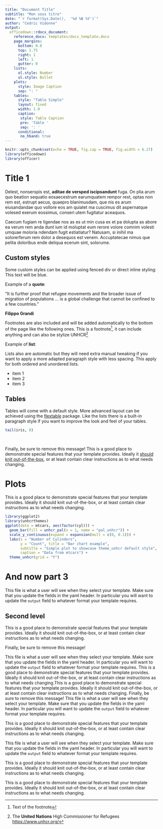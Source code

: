 ```yaml
---
title: "Document Title"
subtitle: "Mon sous titre"
date: "`r format(Sys.Date(),  '%d %B %Y')`"
author: "Cedric Vidonne"
output: 
  officedown::rdocx_document:
    reference_docx: templates/docx_template.docx
    page_margins:
      bottom: 0.8
      top: 1.75
      right: 1
      left: 1
      gutter: 0
    lists:
      ol.style: Number
      ul.style: Bullet
    plots:
      style: Image Caption
      sep: ": "
    tables:
      style: "Table Simple"
      layout: fixed
      width: 1.0
      caption:
       style: Table Caption
       pre: 'Table '
       sep: ': '
      conditional:
       no_hband: true
---
```


```r
knitr::opts_chunk$set(echo = TRUE, fig.cap = TRUE, fig.width = 6.27)
library(officedown)
library(officer)
```

# Title 1

Delest, nonserspis est, **aditae de versped iscipsandunt** fuga. On plia arum quo beation sequatio eosaecestrum earumquatem rempor rest, optas non rem est, estrupt aecus, quaepro blanimusdam, que nis es arum eiusandandae quo vollore eos am quiatet ma cuscimus dit aspernatque volesed exerum eossimus, conseri utem fugitatur aceaquos.

Caecum fugiam re ligendae nos as es ut min cusa ex et pa dolupta as abore ea verum rem anda dunt ium id moluptat eum rerore volore comnim volesti umquae moloria ndendam fugit estiatiatur? Natusam, si inihil ma solorerferum rem dolor a desequos est venem. Accuptatecae nimus que pelita doloribus ende deliqua ecerum sint, solorume.

## Custom styles

Some custom styles can be applied using fenced div or direct inline styling: [This text will be blue]{custom-style="Blue"}.

Example of a **quote**:

::: {custom-style="Quote"}

"It is further proof that refugee movements and the broader issue of migration of populations ... is a global challenge that cannot be confined to a few countries."

:::

**Filippo Grandi**

Footnotes are also included and will be added automatically to the bottom of the page like the following ones. This is a footnote^[Text of the footnote], it can include anything and can also be stylize UNHCR^[The **United Nations** High Commissioner for Refugees <https://www.unhcr.org/>]

Example of **list**:

Lists also are automatic but they will need extra manual tweaking if you want to apply a more adapted paragraph style with less spacing. This apply for both ordered and unordered lists.

* item 1
* item 2
* item 3

## Tables

Tables will come with a default style. More advanced layout can be achieved using the [flextable](https://ardata-fr.github.io/flextable-book/index.html) package. Like the lists there is a built-in paragraph style if you want to improve the look and feel of your tables.

```r
tail(iris, 8)
```

<br>

Finally, be sure to remove this message! This is a good place to demonstrate special features that your template provides. Ideally it [should knit out-of-the-box](https://www.unhcr.org/), or at least contain clear instructions as to what needs changing.

\newpage

# Plots

This is a good place to demonstrate special features that your template provides. Ideally it should knit out-of-the-box, or at least contain clear instructions as to what needs changing.

```r
library(ggplot2)
library(unhcrthemes)
ggplot(data = mtcars, aes(factor(cyl))) +
  geom_bar(fill = unhcr_pal(n = 1, name = "pal_unhcr")) +
  scale_y_continuous(expand = expansion(mult = c(0, 0.1))) +
  labs(x = "Number of Cylinders",
       y = "Count", title = "Bar chart example",
       subtitle = "Simple plot to showcase theme_unhcr default style",
       caption = "Data from mtcars") +
  theme_unhcr(grid = "Y")
```

# And now part 3 {-}

This file is what a user will see when they select your template. Make sure that you update the fields in the yaml header. In particular you will want to update the `output` field to whatever format your template requires.

## Second level {-}


This is a good place to demonstrate special features that your template provides. Ideally it should knit out-of-the-box, or at least contain clear instructions as to what needs changing.

Finally, be sure to remove this message!


This file is what a user will see when they select your template. Make sure that you update the fields in the yaml header. In particular you will want to update the `output` field to whatever format your template requires.
This is a good place to demonstrate special features that your template provides. Ideally it should knit out-of-the-box, or at least contain clear instructions as to what needs changing.This is a good place to demonstrate special features that your template provides. Ideally it should knit out-of-the-box, or at least contain clear instructions as to what needs changing.
Finally, be sure to remove this message!
This file is what a user will see when they select your template. Make sure that you update the fields in the yaml header. In particular you will want to update the `output` field to whatever format your template requires.

This is a good place to demonstrate special features that your template provides. Ideally it should knit out-of-the-box, or at least contain clear instructions as to what needs changing.

This file is what a user will see when they select your template. Make sure that you update the fields in the yaml header. In particular you will want to update the `output` field to whatever format your template requires.

This is a good place to demonstrate special features that your template provides. Ideally it should knit out-of-the-box, or at least contain clear instructions as to what needs changing.

This is a good place to demonstrate special features that your template provides. Ideally it should knit out-of-the-box, or at least contain clear instructions as to what needs changing.